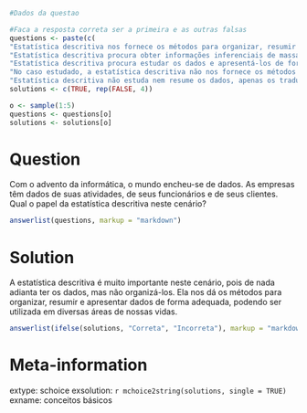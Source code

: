 ```r
#Dados da questao

#Faca a resposta correta ser a primeira e as outras falsas
questions <- paste(c(
"Estatística descritiva nos fornece os métodos para organizar, resumir e apresentar os dados de forma adequada.", 
"Estatística descritiva procura obter informações inferenciais de massas de dados.", 
"Estatística descritiva procura estudar os dados e apresentá-los de forma não resumida a fim de que não se percam informações.", 
"No caso estudado, a estatística descritiva não nos fornece os métodos para organizar e resumir dados de empresas.", 
"Estatística descritiva não estuda nem resume os dados, apenas os traduz para uma forma gráfica."))
solutions <- c(TRUE, rep(FALSE, 4))

o <- sample(1:5)
questions <- questions[o]
solutions <- solutions[o]
```

Question
========
Com o advento da informática, o mundo encheu-se de dados. As empresas têm dados de suas atividades, de seus funcionários e de seus clientes. Qual o papel da estatística descritiva neste cenário?

```r
answerlist(questions, markup = "markdown")
```

Solution
========
A estatística descritiva é muito importante neste cenário, pois de nada adianta ter os dados, mas não organizá-los. Ela nos dá os métodos para organizar, resumir e apresentar dados de forma adequada, podendo ser utilizada em diversas áreas de nossas vidas.

```r
answerlist(ifelse(solutions, "Correta", "Incorreta"), markup = "markdown")
```

Meta-information
================
extype: schoice
exsolution: `r mchoice2string(solutions, single = TRUE)`
exname: conceitos básicos